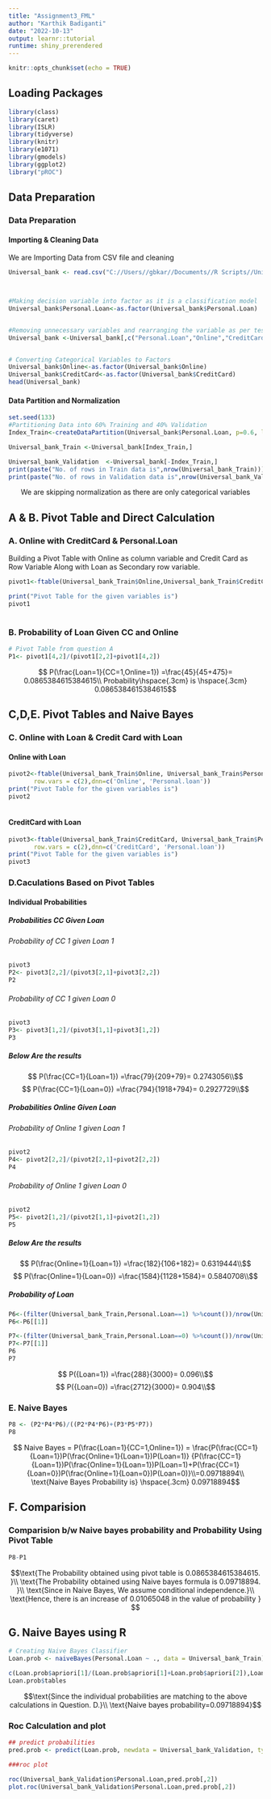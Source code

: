 ---
title: "Assignment3_FML"
author: "Karthik Badiganti"
date: "2022-10-13"
output: learnr::tutorial
runtime: shiny_prerendered
---

```{r setup, include=FALSE}
knitr::opts_chunk$set(echo = TRUE)
```

## Loading Packages

```{r packages}

library(class)
library(caret)
library(ISLR)
library(tidyverse)
library(knitr)
library(e1071)
library(gmodels)
library(ggplot2)
library("pROC")
```

## Data Preparation
### Data Preparation{.tabset}
#### Importing & Cleaning Data {.tabset}

We are Importing Data from CSV file and cleaning

```{r import and clean Data}


Universal_bank <- read.csv("C://Users//gbkar//Documents//R Scripts//UniversalBank.csv")



#Making decision variable into factor as it is a classification model
Universal_bank$Personal.Loan<-as.factor(Universal_bank$Personal.Loan)


#Removing unnecessary variables and rearranging the variable as per test data
Universal_bank <-Universal_bank[,c("Personal.Loan","Online","CreditCard")]


# Converting Categorical Variables to Factors
Universal_bank$Online<-as.factor(Universal_bank$Online)
Universal_bank$CreditCard<-as.factor(Universal_bank$CreditCard)
head(Universal_bank)

```

#### Data Partition and Normalization

```{r Data Partition and Normalization}

set.seed(133)
#Partitioning Data into 60% Training and 40% Validation
Index_Train<-createDataPartition(Universal_bank$Personal.Loan, p=0.6, list=FALSE)

Universal_bank_Train <-Universal_bank[Index_Train,]

Universal_bank_Validation  <-Universal_bank[-Index_Train,]
print(paste("No. of rows in Train data is",nrow(Universal_bank_Train)))
print(paste("No. of rows in Validation data is",nrow(Universal_bank_Validation)))

```
$$\text{We are skipping normalization as there are only categorical variables}$$


## A & B. Pivot Table and Direct Calculation 


### A. Online with CreditCard & Personal.Loan 

Building a Pivot Table with Online as column variable and Credit Card as Row Variable Along with Loan as Secondary row variable.
```{r pivot1}

pivot1<-ftable(Universal_bank_Train$Online,Universal_bank_Train$CreditCard,Universal_bank_Train$Personal.Loan, row.vars = c(3,2),dnn=c('Online','CreditCard','Personal.loan'))

print("Pivot Table for the given variables is")
pivot1
     
```



### B. Probability of Loan Given CC and Online

```{r Probability of Loan Given CC and Online}
# Pivot Table from question A
P1<- pivot1[4,2]/(pivot1[2,2]+pivot1[4,2])

```

$$   P(\frac{Loan=1}{CC=1,Online=1})
=\frac{45}{45+475}=  0.0865384615384615\\
Probability\hspace{.3cm} is \hspace{.3cm} 0.0865384615384615$$



## C,D,E. Pivot Tables and Naive Bayes 

### C. Online with Loan & Credit Card with Loan{.tabset}
#### Online with Loan


```{r pivot2}
pivot2<-ftable(Universal_bank_Train$Online, Universal_bank_Train$Personal.Loan,
       row.vars = c(2),dnn=c('Online', 'Personal.loan'))
print("Pivot Table for the given variables is")
pivot2
     
```

#### CreditCard with Loan


```{r pivot3}
pivot3<-ftable(Universal_bank_Train$CreditCard, Universal_bank_Train$Personal.Loan,
       row.vars = c(2),dnn=c('CreditCard', 'Personal.loan'))
print("Pivot Table for the given variables is")
pivot3     
```

### D.Caculations Based on Pivot Tables


#### Individual Probabilities
##### Probabilities CC Given Loan{.tabset}
###### Probability of CC 1 given Loan 1

```{r Probability of CC 1 given Loan 1}
pivot3
P2<- pivot3[2,2]/(pivot3[2,1]+pivot3[2,2])
P2
```


###### Probability of CC 1 given Loan 0
```{r Probability of CC 1 given Loan 0}
pivot3
P3<- pivot3[1,2]/(pivot3[1,1]+pivot3[1,2])
P3
```
##### Below Are the results
$$   P(\frac{CC=1}{Loan=1})
=\frac{79}{209+79}=  0.2743056\\$$
$$   P(\frac{CC=1}{Loan=0})
=\frac{794}{1918+794}=   0.2927729\\$$

##### Probabilities Online Given Loan{.tabset}
###### Probability of Online 1 given Loan 1
```{r Probability of Online 1 given Loan 1}
pivot2
P4<- pivot2[2,2]/(pivot2[2,1]+pivot2[2,2])
P4
```

###### Probability of Online 1 given Loan 0
```{r Probability of Online 1 given Loan 0}
pivot2
P5<- pivot2[1,2]/(pivot2[1,1]+pivot2[1,2])
P5
```
##### Below Are the results
$$   P(\frac{Online=1}{Loan=1})
=\frac{182}{106+182}=  0.6319444\\$$
$$   P(\frac{Online=1}{Loan=0})
=\frac{1584}{1128+1584}=   0.5840708\\$$

##### Probability of Loan
```{r Probability of Loan 0, Loan 1}
P6<-(filter(Universal_bank_Train,Personal.Loan==1) %>%count())/nrow(Universal_bank_Train)
P6<-P6[[1]]

P7<-(filter(Universal_bank_Train,Personal.Loan==0) %>%count())/nrow(Universal_bank_Train)
P7<-P7[[1]]
P6
P7
```
$$   P({Loan=1})
=\frac{288}{3000}=  0.096\\$$
$$   P({Loan=0})
=\frac{2712}{3000}=   0.904\\$$

### E. Naive Bayes

```{r Naive Bayes}
P8 <- (P2*P4*P6)/((P2*P4*P6)+(P3*P5*P7))
P8

```
$$  Naive Bayes = P(\frac{Loan=1}{CC=1,Online=1}) = 
\frac{P(\frac{CC=1}{Loan=1})P(\frac{Online=1}{Loan=1})P(Loan=1)}
{P(\frac{CC=1}{Loan=1})P(\frac{Online=1}{Loan=1})P(Loan=1)+P(\frac{CC=1}{Loan=0})P(\frac{Online=1}{Loan=0})P(Loan=0)}\\=0.09718894\\
\text{Naive Bayes Probability is} \hspace{.3cm} 0.09718894$$

## F. Comparision

### Comparision b/w Naive bayes probability and Probability Using Pivot Table
```{r Comparision b/w Naive and Pivot}
P8-P1

```

$$\text{The Probability obtained using pivot table is 0.0865384615384615. }\\
\text{The Probability obtained using Naive bayes formula is 0.09718894. }\\
\text{Since in Naive Bayes, We assume conditional independence.}\\
\text{Hence, there is an increase of 0.01065048 in the value of probability }
$$

## G. Naive Bayes using R

```{r Naive Bayes using R}
# Creating Naive Bayes Classifier
Loan.prob <- naiveBayes(Personal.Loan ~ ., data = Universal_bank_Train) 

c(Loan.prob$apriori[1]/(Loan.prob$apriori[1]+Loan.prob$apriori[2]),Loan.prob$apriori[2]/(Loan.prob$apriori[1]+Loan.prob$apriori[2]))
Loan.prob$tables
```

$$\text{Since the individual probabilities are matching to the above calculations in Question. D.}\\
\text{Naive bayes probability=0.09718894}$$

### Roc Calculation and plot
```{r roc}


## predict probabilities
pred.prob <- predict(Loan.prob, newdata = Universal_bank_Validation, type = "raw")

###roc plot

roc(Universal_bank_Validation$Personal.Loan,pred.prob[,2])
plot.roc(Universal_bank_Validation$Personal.Loan,pred.prob[,2])

```
